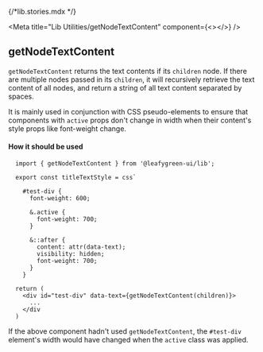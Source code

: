 {/*lib.stories.mdx */}

<Meta title="Lib Utilities/getNodeTextContent" component={<></>} />

## getNodeTextContent

`getNodeTextContent` returns the text contents if its `children` node. If there are multiple nodes passed in its `children`, it will recursively retrieve the text content of all nodes, and return a string of all text content separated by spaces. 

It is mainly used in conjunction with CSS pseudo-elements to ensure that components with `active` props don't change in width when their content's style props like font-weight change.


#### How it should be used

```
  import { getNodeTextContent } from '@leafygreen-ui/lib';

  export const titleTextStyle = css`
  
    #test-div {
      font-weight: 600;

      &.active {
        font-weight: 700;
      }

      &::after {
        content: attr(data-text);
        visibility: hidden;
        font-weight: 700;
      }
    }

  return (
    <div id="test-div" data-text={getNodeTextContent(children)}>
      ...
    </div
  )
```

If the above component hadn't used `getNodeTextContent`, the `#test-div` element's width would have changed when the `active` class was applied.